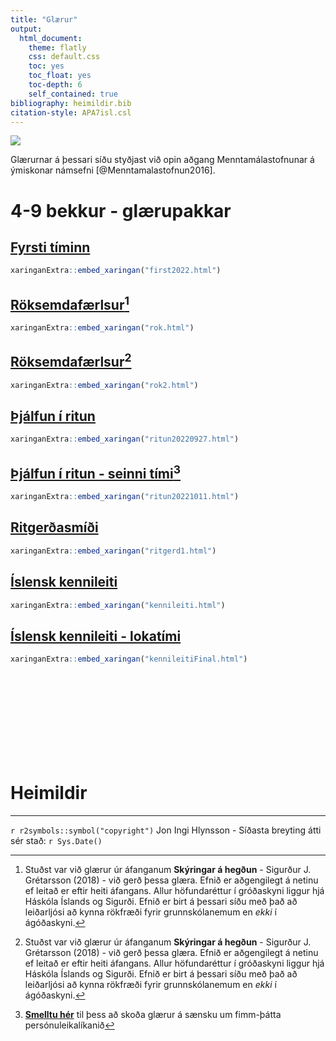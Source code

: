 ```yaml
---
title: "Glærur"
output:  
  html_document:
    theme: flatly
    css: default.css
    toc: yes
    toc_float: yes
    toc-depth: 6
    self_contained: true
bibliography: heimildir.bib
citation-style: APA7isl.csl
---
```


<!-- Global site tag (gtag.js) - Google Analytics -->
<script async src="https://www.googletagmanager.com/gtag/js?id=G-YREZ4RHVM6"></script>
<script>
  window.dataLayer = window.dataLayer || [];
  function gtag(){dataLayer.push(arguments);}
  gtag('js', new Date());

  gtag('config', 'G-YREZ4RHVM6');
</script>


![](images/Hlynsson/Banner.jpg)

Glærurnar á þessari síðu styðjast við opin aðgang Menntamálastofnunar á ýmiskonar námsefni [@Menntamalastofnun2016].

# 4-9 bekkur - glærupakkar

## [Fyrsti tíminn](first2022.html)

```r
xaringanExtra::embed_xaringan("first2022.html")
```


## [Röksemdafærlsur](rok.html)[^1]

```r
xaringanExtra::embed_xaringan("rok.html")
```

[^1]: Stuðst var við glærur úr áfanganum **Skýringar á hegðun** - Sigurður J. Grétarsson (2018) - við gerð þessa glæra. Efnið er aðgengilegt á netinu ef leitað er eftir heiti áfangans. Allur höfundaréttur í gróðaskyni liggur hjá Háskóla Íslands og Sigurði. Efnið er birt á þessari síðu með það að leiðarljósi að kynna rökfræði fyrir grunnskólanemum en *ekki* í ágóðaskyni. 

## [Röksemdafærlsur](rok2.html)[^1]

```r
xaringanExtra::embed_xaringan("rok2.html")
```

## [Þjálfun í ritun](ritun20220927.html)

```r
xaringanExtra::embed_xaringan("ritun20220927.html")
```

## [Þjálfun í ritun - seinni tími](ritun20221011.html)[^2]

[^2]: [**Smelltu hér**](https://drive.google.com/file/d/1qe-0h1XX5wwkCJDRyraNFtM_vzkXfnbG/view) til þess að skoða glærur á sænsku um fimm-þátta persónuleikalíkanið

```r
xaringanExtra::embed_xaringan("ritun20221011.html")
```

## [Ritgerðasmíði](ritgerd1.html)

```r
xaringanExtra::embed_xaringan("ritgerd1.html")
```

## [Íslensk kennileiti](kennileiti.html)

```r
xaringanExtra::embed_xaringan("kennileiti.html")
```

## [Íslensk kennileiti - lokatími](kennileitiFinal.html)

```r
xaringanExtra::embed_xaringan("kennileitiFinal.html")
```


<br><br><br><br><br><br><br><br>

# Heimildir 
<div id="refs"></div>

<hr>
`r r2symbols::symbol("copyright")` Jon Ingi Hlynsson - Síðasta breyting átti sér stað: `r Sys.Date()`